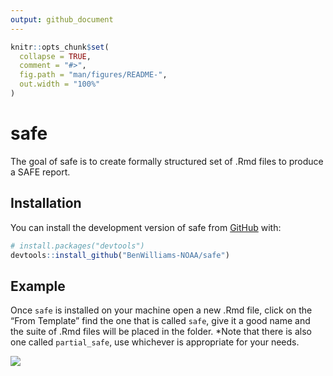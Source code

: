 ```yaml
---
output: github_document
---
```


<!-- README.md is generated from README.Rmd. Please edit that file -->

```r
knitr::opts_chunk$set(
  collapse = TRUE,
  comment = "#>",
  fig.path = "man/figures/README-",
  out.width = "100%"
)
```

# safe

<!-- badges: start -->
<!-- badges: end -->

The goal of safe is to create formally structured set of .Rmd files to produce a SAFE report.

## Installation

You can install the development version of safe from [GitHub](https://github.com/) with:

``` r
# install.packages("devtools")
devtools::install_github("BenWilliams-NOAA/safe")
```

## Example

Once `safe` is installed on your machine open a new .Rmd file, click on the "From Template" find the one that is called `safe`, give it a good name and the suite of .Rmd files will be placed in the folder. *Note that there is also one called `partial_safe`, use whichever is appropriate for your needs.

![](man/figures/template.png)<!-- -->
